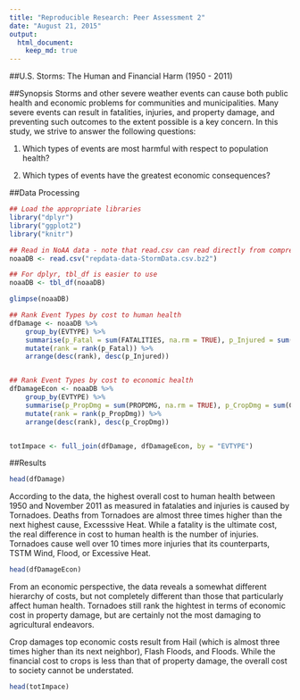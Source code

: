 ```yaml
---
title: "Reproducible Research: Peer Assessment 2"
date: "August 21, 2015"
output: 
  html_document:
    keep_md: true
---
```

##U.S. Storms: The Human and Financial Harm (1950 - 2011)

##Synopsis
Storms and other severe weather events can cause both public health and economic problems for communities and municipalities. Many severe events can result in fatalities, injuries, and property damage, and preventing such outcomes to the extent possible is a key concern.  In this study, we strive to answer the following questions:

1. Which types of events are most harmful with respect to population health?

2. Which types of events have the greatest economic consequences?

##Data Processing


```r
## Load the appropriate libraries
library("dplyr")
library("ggplot2")
library("knitr")

## Read in NoAA data - note that read.csv can read directly from compressed files
noaaDB <- read.csv("repdata-data-StormData.csv.bz2")

## For dplyr, tbl_df is easier to use
noaaDB <- tbl_df(noaaDB)

glimpse(noaaDB)

## Rank Event Types by cost to human health
dfDamage <- noaaDB %>%
    group_by(EVTYPE) %>%
    summarise(p_Fatal = sum(FATALITIES, na.rm = TRUE), p_Injured = sum(INJURIES, na.rm = TRUE)) %>%
    mutate(rank = rank(p_Fatal)) %>%
    arrange(desc(rank), desc(p_Injured))


## Rank Event Types by cost to economic health
dfDamageEcon <- noaaDB %>%
    group_by(EVTYPE) %>%
    summarise(p_PropDmg = sum(PROPDMG, na.rm = TRUE), p_CropDmg = sum(CROPDMG, na.rm = TRUE)) %>%
    mutate(rank = rank(p_PropDmg)) %>%
    arrange(desc(rank), desc(p_CropDmg))


totImpace <- full_join(dfDamage, dfDamageEcon, by = "EVTYPE")

```



##Results


```r
head(dfDamage)
```

According to the data, the highest overall cost to human health between 1950 and November 2011 as measured in fatalaties and injuries is caused by Tornadoes.  Deaths from Tornadoes are almost three times higher than the next highest cause, Excesssive Heat.  While a fatality is the ultimate cost, the real difference in cost to human health is the number of injuries.  Tornadoes cause well over 10 times more injuries that its counterparts, TSTM Wind, Flood, or Excessive Heat.

```r
head(dfDamageEcon)
```

From an economic perspective, the data reveals a somewhat different hierarchy of costs, but not completely different than those that particularly affect human health.  Tornadoes still rank the hightest in terms of economic cost in property damage, but are certainly not the most damaging to agricultural endeavors.

Crop damages top economic costs result from Hail (which is almost three times higher than its next neighbor), Flash Floods, and Floods.  While the financial cost to crops is less than that of property damage, the overall cost to society cannot be understated.

```r
head(totImpace)
```










